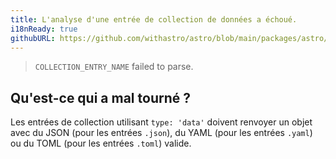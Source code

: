 ```yaml
---
title: L'analyse d'une entrée de collection de données a échoué.
i18nReady: true
githubURL: https://github.com/withastro/astro/blob/main/packages/astro/src/core/errors/errors-data.ts
---
```


> `COLLECTION_ENTRY_NAME` failed to parse.

## Qu'est-ce qui a mal tourné ?
Les entrées de collection utilisant `type: 'data'` doivent renvoyer un objet avec du JSON (pour les entrées `.json`), du YAML (pour les entrées `.yaml`) ou du TOML (pour les entrées `.toml`) valide.
